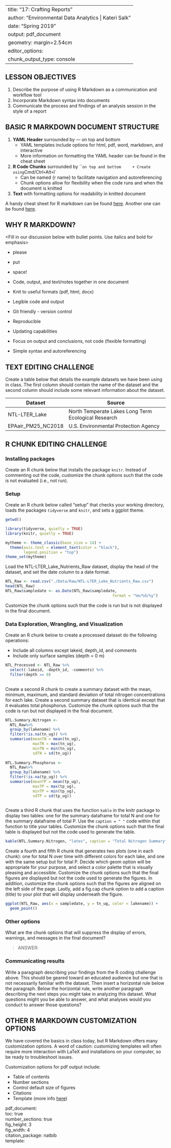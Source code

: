 
---
title: "17: Crafting Reports"
author: "Environmental Data Analytics | Kateri Salk"
date: "Spring 2019"
output: pdf_document
geometry: margin=2.54cm
editor_options: 
  chunk_output_type: console
---

## LESSON OBJECTIVES
1. Describe the purpose of using R Markdown as a communication and workflow tool
2. Incorporate Markdown syntax into documents
3. Communicate the process and findings of an analysis session in the style of a report

## BASIC R MARKDOWN DOCUMENT STRUCTURE

1. **YAML Header** surrounded by --- on top and bottom
    + YAML templates include options for html, pdf, word, markdown, and interactive
    + More information on formatting the YAML header can be found in the cheat sheet
2. **R Code Chunks** surrounded by ``` on top and bottom
    + Create using `Cmd/Ctrl` + `Alt` + `I`
    + Can be named {r name} to facilitate navigation and autoreferencing
    + Chunk options allow for flexibility when the code runs and when the document is knitted
3. **Text** with formatting options for readability in knitted document


A handy cheat sheet for R markdown can be found [here](https://www.rstudio.com/wp-content/uploads/2015/03/rmarkdown-reference.pdf). Another one can be found [here](https://www.rstudio.com/wp-content/uploads/2015/02/rmarkdown-cheatsheet.pdf).

## WHY R MARKDOWN?

<Fill in our discussion below with bullet points. Use italics and bold for emphasis>

- please
+ put
* space!

- Code, output, and text/notes together in one document
- Knit to useful formats (pdf, html, docx)
- Legible code and output
- Git friendly - version control
- Reproducible
- Updating capabilities
- Focus on output and conclusions, not code (flexible formatting)
- Simple syntax and autoreferencing

## TEXT EDITING CHALLENGE

Create a table below that details the example datasets we have been using in class. The first column should contain the name of the dataset and the second column should include some relevant information about the dataset.

 Dataset            | Source
 ------------------ | ---------------------------------------------------
 NTL-LTER_Lake      | North Temperate Lakes Long Term Ecological Research
 EPAair_PM25_NC2018 | U.S. Environmental Protection Agency


## R CHUNK EDITING CHALLENGE
### Installing packages
Create an R chunk below that installs the package `knitr`. Instead of commenting out the code, customize the chunk options such that the code is not evaluated (i.e., not run). 


### Setup
Create an R chunk below called "setup" that checks your working directory, loads the packages `tidyverse` and `knitr`, and sets a ggplot theme. 

```r

getwd()

library(tidyverse, quietly = TRUE)
library(knitr, quietly = TRUE)

mytheme <- theme_classic(base_size = 14) +
  theme(axis.text = element_text(color = "black"), 
        legend.position = "top")
theme_set(mytheme)

```


Load the NTL-LTER_Lake_Nutrients_Raw dataset, display the head of the dataset, and set the date column to a date format.

```r

NTL_Raw <- read.csv("./Data/Raw/NTL-LTER_Lake_Nutrients_Raw.csv")
head(NTL_Raw)
NTL_Raw$sampledate <- as.Date(NTL_Raw$sampledate, 
                                               format = "%m/%d/%y")

```


Customize the chunk options such that the code is run but is not displayed in the final document.


### Data Exploration, Wrangling, and Visualization
Create an R chunk below to create a processed dataset do the following operations: 

* Include all columns except lakeid, depth_id, and comments
* Include only surface samples (depth = 0 m)

```r
NTL_Processed <- NTL_Raw %>%
  select(-lakeid, -depth_id, -comments) %>%
  filter(depth == 0)
  
```


Create a second R chunk to create a summary dataset with the mean, minimum, maximum, and standard deviation of total nitrogen concentrations for each lake. Create a second summary dataset that is identical except that it evaluates total phosphorus. Customize the chunk options such that the code is run but not displayed in the final document. 

```r

NTL.Summary.Nitrogen <- 
  NTL_Raw%>%
  group_by(lakename) %>%
  filter(!is.na(tn_ug)) %>%
  summarise(meanTN = mean(tn_ug), 
            maxTN = max(tn_ug),
            minTN = min(tn_ug),
            sdTN = sd(tn_ug)) 
         
NTL.Summary.Phosphorus <- 
  NTL_Raw%>%
  group_by(lakename) %>%
  filter(!is.na(tp_ug)) %>%
  summarise(meanTP = mean(tp_ug), 
            maxTP = max(tp_ug),
            minTP = min(tp_ug),
            sdTP = sd(tp_ug)) 
         

```


Create a third R chunk that uses the function `kable` in the knitr package to display two tables: one for the summary dataframe for total N and one for the summary dataframe of total P. Use the `caption = " "` code within that function to title your tables. Customize the chunk options such that the final table is displayed but not the code used to generate the table. 


```r

kable(NTL.Summary.Nitrogen, "latex", caption = "Total Nitrogen Summary", booktabs = T) 

```


Create a fourth and fifth R chunk that generates two plots (one in each chunk): one for total N over time with different colors for each lake, and one with the same setup but for total P. Decide which geom option will be appropriate for your purpose, and select a color palette that is visually pleasing and accessible. Customize the chunk options such that the final figures are displayed but not the code used to generate the figures. In addition, customize the chunk options such that the figures are aligned on the left side of the page. Lastly, add a fig.cap chunk option to add a caption (title) to your plot that will display underneath the figure.

```r

ggplot(NTL_Raw, aes(x = sampledate, y = tn_ug, color = lakename)) +
  geom_point()

```


### Other options
What are the chunk options that will suppress the display of errors, warnings, and messages in the final document? 

> ANSWER: 

### Communicating results
Write a paragraph describing your findings from the R coding challenge above. This should be geared toward an educated audience but one that is not necessarily familiar with the dataset. Then insert a horizontal rule below the paragraph. Below the horizontal rule, write another paragraph describing the next steps you might take in analyzing this dataset. What questions might you be able to answer, and what analyses would you conduct to answer those questions?

## OTHER R MARKDOWN CUSTOMIZATION OPTIONS
We have covered the basics in class today, but R Markdown offers many customization options. A word of caution: customizing templates will often require more interaction with LaTeX and installations on your computer, so be ready to troubleshoot issues.

Customization options for pdf output include: 

* Table of contents
* Number sections
* Control default size of figures
* Citations
* Template (more info [here](http://jianghao.wang/post/2017-12-08-rmarkdown-templates/))

pdf_document:  
    toc: true  
    number_sections: true  
    fig_height: 3  
    fig_width: 4  
    citation_package: natbib  
    template:  

